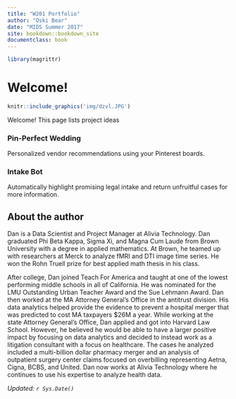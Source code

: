 ```yaml
---
title: "W201 Portfolio"
author: "Oski Bear"
date: "MIDS Summer 2017"
site: bookdown::bookdown_site
documentclass: book
---
```


<!-- This won't be displayed but it will initialize your R session. Add any R libraries you need here. -->
```r
library(magrittr)
```


# Welcome!

<!-- You can include images saved within your repo... -->
```r
knitr::include_graphics('img/dzvl.JPG')
```

Welcome! This page lists project ideas

<!-- Below this line is just examples of how you can embed video from Google Drive. First you have to enable sharing, then just get the object ID which is that long string between d/ and /preview and will also be appended to any sharing link you generate for your video. 
```r
knitr::include_url('https://drive.google.com/file/d/0B6bobRDQR96iVEV3SXJJal9CczQ/preview')
```
-->

<p>
### Pin-Perfect Wedding

Personalized vendor recommendations using your Pinterest boards.

### Intake Bot

Automatically highlight promising legal intake and return unfruitful cases for more information.
  

## About the author

Dan is a Data Scientist and Project Manager at Alivia Technology. Dan graduated Phi Beta Kappa, Sigma Xi, and Magna Cum Laude from Brown University with a degree in applied mathematics. At Brown, he teamed up with researchers at Merck to analyze fMRI and DTI image time series. He won the Rohn Truell prize for best applied math thesis in his class.

After college, Dan joined Teach For America and taught at one of the lowest performing middle schools in all of California. He was nominated for the LMU Outstanding Urban Teacher Award and the Sue Lehmann Award. Dan then worked at the MA Attorney General’s Office in the antitrust division. His data analytics helped provide the evidence to prevent a hospital merger that was predicted to cost MA taxpayers $26M a year. While working at the state Attorney General’s Office, Dan applied and got into Harvard Law School. However, he believed he would be able to have a larger positive impact by focusing on data analytics and decided to instead work as a litigation consultant with a focus on healthcare. The cases he analyzed included a multi-billion dollar pharmacy merger and an analysis of outpatient surgery center claims focused on overbilling representing Aetna, Cigna, BCBS, and United. Dan now works at Alivia Technology where he continues to use his expertise to analyze health data.


*Updated: `r Sys.Date()`*
